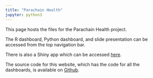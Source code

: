 ```yaml
---
title: "Parachain Health"
jupyter: python3
---
```


This page hosts the files for the Parachain Health project.

The R dashboard, Python dashboard, and slide presentation can be accessed from the top navigation bar.

There is also a Shiny app which can be accessed [here](https://sagepoint.shinyapps.io/parachain_health/).

The source code for this website, which has the code for all the dashboards, is available on [Github](https://github.com/rogerjbos/web_parity).
